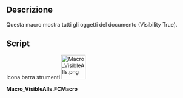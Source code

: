 <languages/>

<div class="mw-translate-fuzzy">
{{Macro/it
|Name=Macro VisibleAlls
|Icon=Macro_VisibleAlls.png
|Description=Questa macro mostra tutti gli oggetti del documento (Visibility True).
|Author=Mario52
|Version=00.01
|Date=2015-11-12
|FCVersion=All
|Download=[https://www.freecadweb.org/wiki/images/1/19/Macro_VisibleAlls.png ToolBar Icon]
|SeeAlso=[[Macro_Toggle_Visibility2_1-2/it|Macro Toggle Visibility2 1-2]]<br>[[Macro_Toggle_Visibility2_2-2/it|Macro Toggle Visibility2 2-2]]<br>[[Macro_Toggle_Visibility/it|Macro_Toggle_Visibility]]<br>[[Macro_HiddenAlls/it|Macro_HiddenAlls]]<br>[[Macro If Selected Stay If Not Then Delete/it|Macro If Selected Stay If Not Then Delete]]
}}
</div>

<span id="Description"></span>
==Descrizione==

Questa macro mostra tutti gli oggetti del documento (Visibility True).

==Script==

Icona barra strumenti
[[Image:Macro_VisibleAlls.png|64px]]

'''Macro_VisibleAlls.FCMacro'''

{{MacroCode|code=
import FreeCAD
#Macro_VisibleAlls
__title__="Macro_DisplayAllObjects"
__author__ = "Mario52"
__url__     = "http://www.freecadweb.org/index-fr.html"
__version__ = "00.00"
__date__    = "11/11/2015"

try:
    for ShapeNameObj in FreeCAD.ActiveDocument.Objects:   # displyed alls objects
        #print ShapeNameObj.Name
        FreeCADGui.ActiveDocument.getObject(ShapeNameObj.Name).Visibility = True
except Exception:
    None
}}

{{clear}}